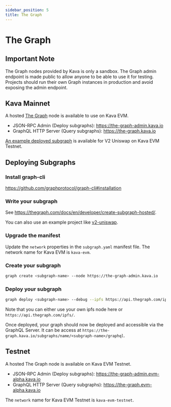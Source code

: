 ```yaml
---
sidebar_position: 5
title: The Graph
---
```


# The Graph

## Important Note

The Graph nodes provided by Kava is only a sandbox. The Graph admin endpoint is made public to allow anyone to be able to use it for testing. Projects should run their own Graph instances in production and avoid exposing the admin endpoint.

## Kava Mainnet

A hosted [The Graph](https://thegraph.com/en/) node is available to use on Kava EVM.

- JSON-RPC Admin (Deploy subgraphs): https://the-graph-admin.kava.io
- GraphQL HTTP Server (Query subgraphs): https://the-graph.kava.io

[An example deployed subgraph](https://the-graph.evm-alpha.kava.io/subgraphs/name/Kava-Labs/v2-uniswap/graphql) is available for V2 Uniswap on Kava EVM Testnet.

## Deploying Subgraphs

### Install graph-cli

https://github.com/graphprotocol/graph-cli#installation

### Write your subgraph

See https://thegraph.com/docs/en/developer/create-subgraph-hosted/.

You can also use an example project like [v2-uniswap](https://github.com/Uniswap/v2-subgraph).

### Upgrade the manifest

Update the `network` properties in the `subgraph.yaml` manifest file.
The network name for Kava EVM is `kava-evm`.

### Create your subgraph

```bash
graph create <subgraph-name> --node https://the-graph-admin.kava.io
```

### Deploy your subgraph

```bash
graph deploy <subgraph-name> --debug --ipfs https://api.thegraph.com/ipfs/ --node https://the-graph-admin.kava.io
```

Note that you can either use your own ipfs node here or `https://api.thegraph.com/ipfs/`.

Once deployed, your graph should now be deployed and accessible via the GraphQL Server. It can be access at `https://the-graph.kava.io/subgraphs/name/<subgraph-name>/graphql`.

## Testnet

A hosted The Graph node is available on Kava EVM Testnet.

- JSON-RPC Admin (Deploy subgraphs): https://the-graph-admin.evm-alpha.kava.io
- GraphQL HTTP Server (Query subgraphs): https://the-graph.evm-alpha.kava.io

The `network` name for Kava EVM Testnet is `kava-evm-testnet`.
